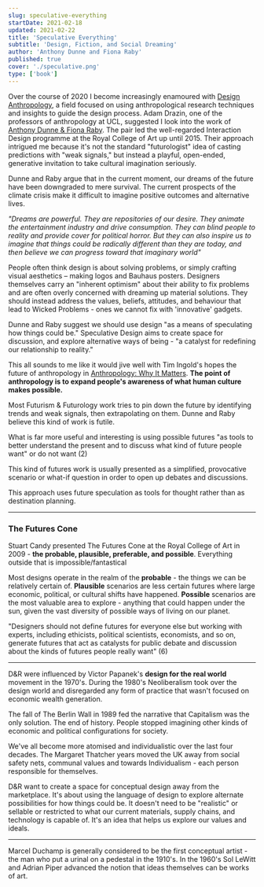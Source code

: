 ```yaml
---
slug: speculative-everything
startDate: 2021-02-18
updated: 2021-02-22
title: 'Speculative Everything'
subtitle: 'Design, Fiction, and Social Dreaming'
author: 'Anthony Dunne and Fiona Raby'
published: true
cover: './speculative.png'
type: ['book']
---
```


<ReadingContext url="https://www.librarything.com/work/14634594">

Over the course of 2020 I become increasingly enamoured with <a href="https://oxfordre.com/anthropology/view/10.1093/acrefore/9780190854584.001.0001/acrefore-9780190854584-e-7">Design Anthropology</a>, a field focused on using anthropological research techniques and insights to guide the design process. Adam Drazin, one of the professors of anthropology at UCL, suggested I look into the work of <a href="http://dunneandraby.co.uk/content/biography">Anthony Dunne & Fiona Raby</a>. The pair led the well-regarded Interaction Design programme at the Royal College of Art up until 2015. Their approach intrigued me because it's not the standard "futurologist" idea of casting predictions with "weak signals," but instead a playful, open-ended, generative invitation to take cultural imagination seriously.

</ReadingContext>

Dunne and Raby argue that in the current moment, our dreams of the future have been downgraded to mere survival. The current prospects of the climate crisis make it difficult to imagine positive outcomes and alternative lives.

_"Dreams are powerful. They are repositories of our desire. They animate the entertainment industry and drive consumption. They can blind people to reality and provide cover for political horror. But they can also inspire us to imagine that things could be radically different than they are today, and then believe we can progress toward that imaginary world"_

People often think design is about solving problems, or simply crafting visual aesthetics – making logos and Bauhaus posters. Designers themselves carry an "inherent optimism" about their ability to fix problems and are often overly concerned with dreaming up material solutions. They should instead address the values, beliefs, attitudes, and behaviour that lead to Wicked Problems - ones we cannot fix with 'innovative' gadgets.

Dunne and Raby suggest we should use design "as a means of speculating how things could be." Speculative Design aims to create space for discussion, and explore alternative ways of being - "a catalyst for redefining our relationship to reality."

This all sounds to me like it would jive well with Tim Ingold's hopes the future of anthropology in [Anthropology: Why It Matters](/anthropology-matters).
__The point of anthropology is to expand people's awareness of what human culture makes possible.__

Most Futurism & Futurology work tries to pin down the future by identifying trends and weak signals, then extrapolating on them. Dunne and Raby believe this kind of work is futile.

What is far more useful and interesting is using possible futures "as tools to better understand the present and to discuss what kind of future people want" or do not want (2)

This kind of futures work is usually presented as a simplified, provocative scenario or what-if question in order to open up debates and discussions.

This approach uses future speculation as tools for thought rather than as  destination planning.

---

### The Futures Cone

Stuart Candy presented The Futures Cone at the Royal College of Art in 2009 - **the probable, plausible, preferable, and possible**. Everything outside that is impossible/fantastical

<BasicImage src="https://www.researchgate.net/profile/Pia_Adibe/publication/322853806/figure/fig7/AS:589149862121472@1517475681258/The-futures-cone-classification-of-future-scenarios-Adapted-from-Voros-2003.png" />

Most designs operate in the realm of the **probable** - the things we can be relatively certain of. **Plausible** scenarios are less certain futures where large economic, political, or cultural shifts have happened. **Possible** scenarios are the most valuable area to explore - anything that could happen under the sun, given the vast diversity of possible ways of living on our planet.

"Designers should not define futures for everyone else but working with experts, including ethicists, political scientists, economists, and so on, generate futures that act as catalysts for public debate and discussion about the kinds of futures people really want" (6)

---

D&R were influenced by Victor Papanek's **design for the real world** movement in the 1970's. During the 1980's Neoliberalism took over the design world and disregarded any form of practice that wasn't focused on economic wealth generation.

The fall of The Berlin Wall in 1989 fed the narrative that Capitalism was the only solution. The end of history. People stopped imagining other kinds of economic and political configurations for society.

We've all become more atomised and individualistic over the last four decades. The Margaret Thatcher years moved the UK away from social safety nets, communal values and towards Individualism - each person responsible for themselves. 

D&R want to create a space for conceptual design away from the marketplace. It's about using the language of design to explore alternate possibilities for how things could be. It doesn't need to be "realistic" or sellable or restricted to what our current materials, supply chains, and technology is capable of. It's an idea that helps us explore our values and ideals.

---

Marcel Duchamp is generally considered to be the first conceptual artist - the man who put a urinal on a pedestal in the 1910's.
In the 1960's Sol LeWitt and Adrian Piper advanced the notion that ideas themselves can be works of art.
